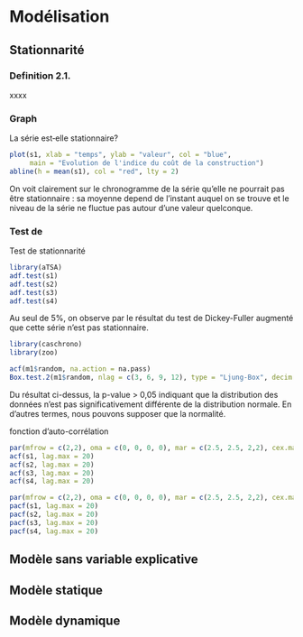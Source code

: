 # Modélisation {#cross}


## Stationnarité

### Definition 2.1.

xxxx


### Graph

La série est‐elle stationnaire?

```r

plot(s1, xlab = "temps", ylab = "valeur", col = "blue", 
     main = "Evolution de l'indice du coût de la construction")
abline(h = mean(s1), col = "red", lty = 2)

```

On voit clairement sur le chronogramme de la série qu'elle ne pourrait pas être stationnaire : sa moyenne depend de l'instant auquel on se trouve et le niveau de la série ne fluctue pas autour d'une valeur quelconque.



### Test de 

Test de stationnarité

```r

library(aTSA)
adf.test(s1)
adf.test(s2)
adf.test(s3)
adf.test(s4)

```

Au seul de 5%, on observe par le résultat du test de Dickey-Fuller augmenté que cette série n'est pas stationnaire.



```r

library(caschrono)
library(zoo)

acf(m1$random, na.action = na.pass)
Box.test.2(m1$random, nlag = c(3, 6, 9, 12), type = "Ljung-Box", decim = 4)

```

Du résultat ci-dessus, la p-value > 0,05 indiquant que la distribution des données n’est pas significativement différente de la distribution normale. En d’autres termes, nous pouvons supposer que la normalité.


fonction d’auto-corrélation

```r

par(mfrow = c(2,2), oma = c(0, 0, 0, 0), mar = c(2.5, 2.5, 2,2), cex.main = 0.8, cex.lab = 0.7, cex.axis = 0.7)
acf(s1, lag.max = 20)
acf(s2, lag.max = 20)
acf(s3, lag.max = 20)
acf(s4, lag.max = 20)

```



```r

par(mfrow = c(2,2), oma = c(0, 0, 0, 0), mar = c(2.5, 2.5, 2,2), cex.main = 0.8, cex.lab = 0.7, cex.axis = 0.7)
pacf(s1, lag.max = 20)
pacf(s2, lag.max = 20)
pacf(s3, lag.max = 20)
pacf(s4, lag.max = 20)

```



## Modèle sans variable explicative




## Modèle statique



## Modèle dynamique



